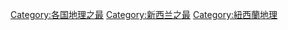 [[Category:各国地理之最|Category:各国地理之最]]
[[Category:新西兰之最|Category:新西兰之最]]
[[Category:紐西蘭地理|Category:紐西蘭地理]]